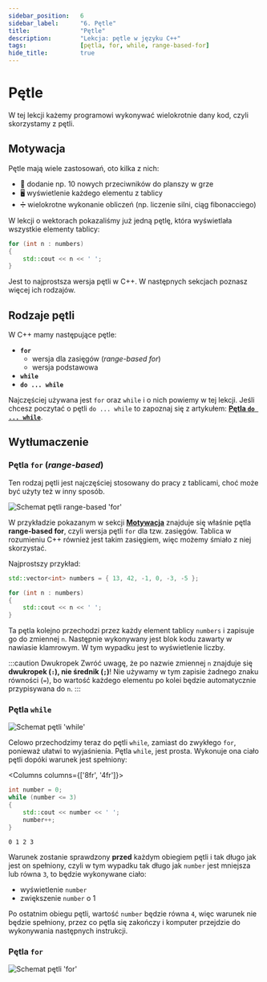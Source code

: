 ```yaml
---
sidebar_position:	6
sidebar_label:		"6. Pętle"
title:				"Pętle"
description:		"Lekcja: pętle w języku C++"
tags:				[pętla, for, while, range-based-for]
hide_title:			true
---
```


<!-- Components -->

<!-- Presets -->

<NotFinished/>

# Pętle

W tej lekcji każemy programowi wykonywać wielokrotnie dany kod, czyli skorzystamy z pętli.

## Motywacja

Pętle mają wiele zastosowań, oto kilka z nich:

- 👾 dodanie np. 10 nowych przeciwników do planszy w grze
- 🖥 wyświetlenie każdego elementu z tablicy
- ➗ wielokrotne wykonanie obliczeń (np. liczenie silni, ciąg fibonacciego)

W lekcji o wektorach pokazaliśmy już jedną pętlę, która wyświetlała
wszystkie elementy tablicy:

```cpp title="🔹 Wyświetl każdą liczbę z tablicy"
for (int n : numbers)
{
	std::cout << n << ' ';
}
```

Jest to najprostsza wersja pętli w C++. W następnych sekcjach poznasz
więcej ich rodzajów.

## Rodzaje pętli

W C++ mamy następujące pętle:

- **`for`**
	- wersja dla zasięgów (*range-based for*)
	- wersja podstawowa
- **`while`**
- **`do ... while`**

Najczęściej używana jest `for` oraz `while` i o nich powiemy w tej lekcji.
Jeśli chcesz poczytać o pętli `do ... while` to zapoznaj się z artykułem:
[**Pętla `do ... while`**](articles/do-while).

## Wytłumaczenie

### Pętla `for` (*range-based*)

Ten rodzaj pętli jest najczęściej stosowany do pracy z tablicami, choć może
być użyty też w inny sposób.

<Image center border maxheight="300px"
		src="/img/tutorials/course/basic/loops/range-based-for-pl.png"
		alt="Schemat pętli range-based 'for'"
		desc="Schemat"
	/>
<br/>

W przykładzie pokazanym w sekcji [**Motywacja**](#motywacja) znajduje się właśnie
pętla **range-based for**, czyli wersja pętli `for` dla tzw. zasięgów.
Tablica w rozumieniu C++ również jest takim zasięgiem, więc możemy śmiało z niej skorzystać.

Najprostszy przykład:

```cpp title="🔹 Wyświetl każdą liczbę z tablicy"
std::vector<int> numbers = { 13, 42, -1, 0, -3, -5 };

for (int n : numbers)
{
	std::cout << n << ' ';
}
```

Ta pętla kolejno przechodzi przez każdy element tablicy `numbers` i zapisuje go do
zmiennej `n`. Następnie wykonywany jest blok kodu zawarty w nawiasie klamrowym.
W tym wypadku jest to wyświetlenie liczby.

:::caution Dwukropek
Zwróć uwagę, że po nazwie zmiennej `n` znajduje się **dwukropek (`:`), nie średnik (`;`)**!
Nie używamy w tym zapisie żadnego znaku równości (`=`), bo wartość każdego elementu po
kolei będzie automatycznie przypisywana do `n`.
:::

<ImproveSection />

### Pętla `while`

<Image center border maxheight="300px"
		src="/img/tutorials/course/basic/loops/while-pl.png"
		alt="Schemat pętli 'while'"
		desc="Schemat"
	/>
<br/>

Celowo przechodzimy teraz do pętli `while`, zamiast do zwykłego `for`, ponieważ ułatwi to wyjaśnienia.
Pętla `while`, jest prosta. Wykonuje ona ciało pętli dopóki warunek jest spełniony:

<Columns columns={['8fr', '4fr']}>
<div>

```cpp title="🔹 Wyświetl liczby od 0 do 3"
int number = 0;
while (number <= 3)
{
	std::cout << number << ' ';
	number++;
}
```

</div>
<div>

```plaintext title="Wynik"
0 1 2 3
```

</div>
</Columns>

Warunek zostanie sprawdzony **przed** każdym obiegiem pętli i tak długo jak jest on spełniony,
czyli w tym wypadku tak długo jak `number` jest mniejsza lub równa `3`, to będzie wykonywane ciało:

- wyświetlenie `number`
- zwiększenie `number` o 1

Po ostatnim obiegu pętli, wartość `number` będzie równa `4`, więc warunek nie będzie spełniony,
przez co pętla się zakończy i komputer przejdzie do wykonywania następnych instrukcji.

<ImproveSection />

### Pętla `for`

<Image center border maxheight="300px"
		src="/img/tutorials/course/basic/loops/for-pl.png"
		alt="Schemat pętli 'for'"
		desc="Schemat"
	/>
<br/>

<ImproveSection />
